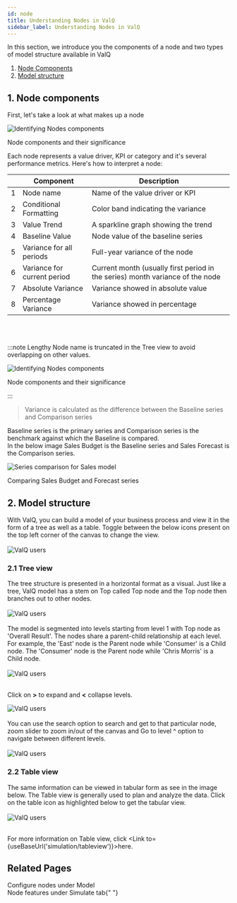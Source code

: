 ```yaml
---
id: node
title: Understanding Nodes in ValQ
sidebar_label: Understanding Nodes in ValQ
---
```



In this section, we introduce you the components of a node and two types of model structure available in ValQ

1. [Node Components](#1-node-components)
1. [Model structure](#2-model-structure)

## 1. Node components

First, let's take a look at what makes up a node

<div class="center">
  <Zoom>
    <img
      alt="Identifying Nodes components"
      src={useBaseUrl("/doc-images/intro/node4.png")}
    />
  </Zoom>
  <p>Node components and their significance</p>
</div>

Each node represents a value driver, KPI or category and it's several performance metrics. Here's how to interpret a node:

<div style={{textAlign: 'justify'}} className="table-center">

|     | Component                   | Description                                                                   |
| --- | --------------------------- | ----------------------------------------------------------------------------- |
| 1   | Node name                   | Name of the value driver or KPI                                        |
| 2   | Conditional Formatting      | Color band indicating the variance                                            |
| 3   | Value Trend                 | A sparkline graph showing the trend                                           |
| 4   | Baseline Value              | Node value of the baseline series                                             |
| 5   | Variance for all periods    | Full-year variance of the node                                                |
| 6   | Variance for current period | Current month (usually first period in the series) month variance of the node |
| 7   | Absolute Variance           | Variance showed in absolute value                                             |
| 8   | Percentage Variance         | Variance showed in percentage                                                 |

</div>
<br></br>

:::note
Lengthy Node name is truncated in the Tree view to avoid overlapping on other values.
<div style={{ textAlign: "center" }}>
  <Zoom>
    <img
      alt="Identifying Nodes components"
      src={useBaseUrl("/doc-images/intro/node-name-truncated.png")}
    />
  </Zoom>
  <div class="center"><p>Node components and their significance</p></div>
</div>
:::

> Variance is calculated as the difference between the Baseline series and Comparison series


Baseline series is the primary series and Comparison series is the benchmark
against which the Baseline is compared. <br /> In the below image Sales Budget is the Baseline series and Sales Forecast is the Comparison series.

<div class="center">
  <Zoom>
    <img
      alt="Series comparison for Sales model"
      src={useBaseUrl("/doc-images/intro/node5.png")}
    />
  </Zoom>
  <p>Comparing Sales Budget and Forecast series</p>
</div>

## 2. Model structure

<div style={{ textAlign: "justify" }}>
  With ValQ, you can build a model of your business process and view it in the
  form of a tree as well as a table. Toggle between the below icons present on
  the top left corner of the canvas to change the view.
</div> <br />

<div style={{ textAlign: "center" }}>
  <Zoom>
    <img alt="ValQ users" src={useBaseUrl("/doc-images/intro/node8.png")} />
  </Zoom>
</div>

### 2.1 Tree view

<div style={{ textAlign: "justify" }}>
  The tree structure is presented in a horizontal format as a visual. Just like
  a tree, ValQ model has a stem on Top called Top node and the Top node then
  branches out to other nodes.
</div> <br />

<div class="center">
  <Zoom>
    <img alt="ValQ users" src={useBaseUrl("/doc-images/intro/node7.png")} />
  </Zoom>
</div>
<br />

<div style={{ textAlign: "justify" }}>
  The model is segmented into levels starting from level 1 with Top node as 'Overall Result'. The nodes share a parent-child relationship at each
  level. For example, the 'East' node is the Parent node while 'Consumer' is a Child node. The 'Consumer' node is the Parent node while 'Chris Morris' is a Child node.
</div> <br />

<div class="center">
  <Zoom>
    <img alt="ValQ users" src={useBaseUrl("/doc-images/intro/node2.png")} />
  </Zoom>
</div> <br />

Click on **>** to expand and **<** collapse levels.

<div class="center">
  <Zoom>
    <img alt="ValQ users" src={useBaseUrl("/doc-images/intro/node6.png")} />
  </Zoom>
</div> <br />

<div style={{ textAlign: "justify" }}>
  You can use the search option to search and get to that particular node, zoom
  slider to zoom in/out of the canvas and Go to level ^ option to navigate
  between different levels.
</div> <br />

<div class="center">
  <Zoom>
    <img alt="ValQ users" src={useBaseUrl("/doc-images/intro/node9.png")} />
  </Zoom>
</div>

### 2.2 Table view

<div style={{ textAlign: "justify" }}>
  The same information can be viewed in tabular form as see in the image below.
  The Table view is generally used to plan and analyze the data. Click on the
  table icon as highlighted below to get the tabular view.
</div> <br />

<div class="center">
  <Zoom>
    <img alt="ValQ users" src={useBaseUrl("/doc-images/intro/node10.png")} />
  </Zoom>
</div> <br />

For more information on Table view, click <Link to={useBaseUrl('simulation/tableview')}>here</Link>.

## Related Pages

<Link to={useBaseUrl("model/node")}>Configure nodes</Link> under Model <br />
<Link to={useBaseUrl("simulation/simulation_canvas#1-node-features")}>
  Node features
</Link> under Simulate tab{" "}
